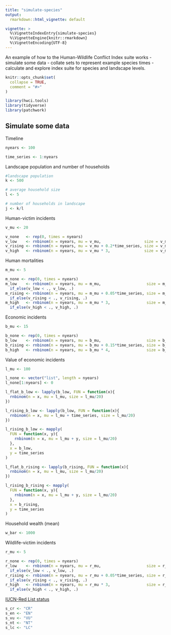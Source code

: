 ```yaml
---
title: "simulate-species"
output:
  rmarkdown::html_vignette: default

vignette: >
  %\VignetteIndexEntry{simulate-species}
  %\VignetteEngine{knitr::rmarkdown}
  %\VignetteEncoding{UTF-8}
---
```


An example of how to the Human-Wildlife Conflict Index suite works
- simulate some data
- collate sets to represent example species times
- calculate and explore index suite for species and landscape levels.

```r
knitr::opts_chunk$set(
  collapse = TRUE,
  comment = "#>"
)
```

```r
library(hwci.tools)
library(tidyverse)
library(patchwork)
```

## Simulate some data
Timeline
```r
nyears <- 100

time_series <- 1:nyears
```

Landscape population and number of households
```r
#landscape population
k <- 500

# average household size
l <- 5

# number of households in landscape
j <- k/l
```

Human-victim incidents
```r
v_mu <- 20

v_none   <- rep(0, times = nyears)
v_low    <- rnbinom(n = nyears, mu = v_mu,                   size = v_mu/2)
v_rising <- rnbinom(n = nyears, mu = v_mu + 0.2*time_series, size = v_mu/2)
v_high   <- rnbinom(n = nyears, mu = v_mu * 3,               size = v_mu/2)
```


Human mortalities
```r
m_mu <- 5

m_none <- rep(0, times = nyears)
m_low    <- rnbinom(n = nyears, mu = m_mu,                    size = m_mu/2) %>%
  if_else(v_low < ., v_low, .)
m_rising <- rnbinom(n = nyears, mu = m_mu + 0.05*time_series, size = m_mu/2) %>%
  if_else(v_rising < ., v_rising, .)
m_high   <- rnbinom(n = nyears, mu = m_mu * 3,                size = m_mu/2) %>%
  if_else(v_high < ., v_high, .)
```


Economic incidents
```r
b_mu <- 15

b_none <- rep(0, times = nyears)
b_low    <- rnbinom(n = nyears, mu = b_mu,                    size = b_mu/2)
b_rising <- rnbinom(n = nyears, mu = b_mu + 0.15*time_series, size = b_mu/2)
b_high   <- rnbinom(n = nyears, mu = b_mu * 4,                size = b_mu/2)
```

Value of economic incidents
```r
l_mu <- 100

l_none <- vector("list", length = nyears)
l_none[1:nyears] <- 0

l_flat_b_low <- lapply(b_low, FUN = function(x){
  rnbinom(n = x, mu = l_mu, size = l_mu/20)
})

l_rising_b_low <- lapply(b_low, FUN = function(x){
  rnbinom(n = x, mu = l_mu + time_series, size = l_mu/20)
})

l_rising_b_low <- mapply(
  FUN = function(x, y){
    rnbinom(n = x, mu = l_mu + y, size = l_mu/20)
  },
  x = b_low,
  y = time_series
)

l_flat_b_rising <- lapply(b_rising, FUN = function(x){
  rnbinom(n = x, mu = l_mu, size = l_mu/20)
})

l_rising_b_rising <- mapply(
  FUN = function(x, y){
    rnbinom(n = x, mu = l_mu + y, size = l_mu/20)
  },
  x = b_rising,
  y = time_series
)
```

Household wealth (mean)
```r
w_bar <- 1000
```

Wildlife-victim incidents
```r
r_mu <- 5

r_none <- rep(0, times = nyears)
r_low    <- rnbinom(n = nyears, mu = r_mu,                    size = r_mu/2) %>%
  if_else(v_low < ., v_low, .)
r_rising <- rnbinom(n = nyears, mu = r_mu + 0.05*time_series, size = r_mu/2) %>%
  if_else(v_rising < ., v_rising, .)
r_high   <- rnbinom(n = nyears, mu = r_mu * 3,                size = r_mu/2) %>%
  if_else(v_high < ., v_high, .)

```

[IUCN-Red List status](https://www.iucnredlist.org/resources/categories-and-criteria)
```r
s_cr <- "CR"
s_en <- "EN"
s_vu <- "VU"
s_nt <- "NT"
s_lc <- "LC"
```


